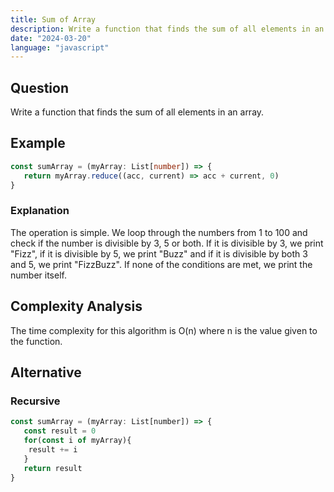 ```yaml
---
title: Sum of Array
description: Write a function that finds the sum of all elements in an array.
date: "2024-03-20"
language: "javascript"
---
```


## Question
Write a function that finds the sum of all elements in an array.

## Example
```ts
const sumArray = (myArray: List[number]) => {
   return myArray.reduce((acc, current) => acc + current, 0)
}
```



### Explanation
The operation is simple.
We loop through the numbers from 1 to 100 and check if the number is divisible by 3, 5 or both. 
If it is divisible by 3, we print "Fizz", if it is divisible by 5, we print "Buzz" and if it is divisible by both 3 and 5, we print "FizzBuzz". 
If none of the conditions are met, we print the number itself.

## Complexity Analysis
The time complexity for this algorithm is O(n) where n is the value given to the function.


## Alternative
### Recursive
```javascript
const sumArray = (myArray: List[number]) => {
   const result = 0
   for(const i of myArray){
    result += i
   }
   return result
}
```
